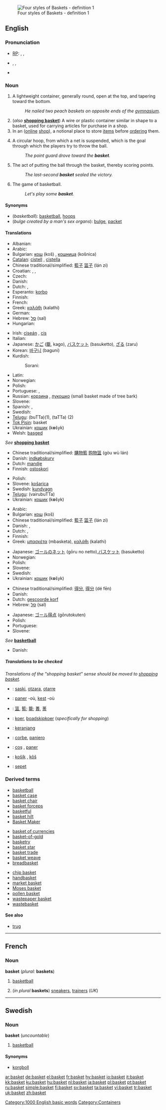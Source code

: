 [[Image:Baskets four styles.jpg|thumb|Four styles of Baskets - definition&nbsp;1]]
==English==

===Pronunciation===
*[[RP]]: {{AHD|bäs'kĭt}}, {{IPA|/ˈbɑːskɪt/}}, {{SAMPA|/"bA:skIt/}}
* {{AHD|bäs'kət}}, {{IPA|/ˈbɑːskət/}}, {{SAMPA|/"bA:sk@t/}}<!--where is this pronunciation used?-->
*{{audio|en-us-basket.ogg|Audio (US)}}

===Noun===
{{en-noun}}

# A lightweight container, generally round, open at the top, and tapering toward the bottom.
#: ''He nailed two peach baskets on opposite ends of the [[gymnasium]].''
# (''also'' '''[[shopping basket]]''') A wire or plastic container similar in shape to a basket, used for carrying articles for purchase in a shop.
# In an ([[online]] [[shop]]), a notional place to store [[item]]s before [[order]]ing them.
# {{bb}} A circular hoop, from which a net is suspended, which is the goal through which the players try to throw the ball.
#:''The point guard drove toward the '''basket'''.''
# {{bb}} The act of putting the ball through the basket, thereby scoring points.
#:''The last-second '''basket''' sealed the victory.''
# The game of basketball.
#:''Let's play some '''basket'''.''

====Synonyms====
*(''basketball''): [[basketball]], [[hoop]]s
*(''bulge created by a man's sex organs''): [[bulge]], [[packet]]

====Translations====
{{trans-top|container}}
* Albanian: {{t-|sq|shportë|f|xs=Albanian}}
* Arabic: {{ARchar|[[سلة]]}} {{f}}
* Bulgarian: [[кош]] (koš) {{m}}, [[кошница]] (košnica) {{f}}
* [[Catalan]]: [[cistell]] {{m}}, [[cistella]] {{f}}
* Chinese traditional/simplified: [[籃子]] [[篮子]] (lán zi)
* Croatian: {{t-|hr|korpa|f}}, {{t-|hr|koš|m}}, {{t-|hr|košara|f}}
* Czech: {{t-|cs|koš|m}}
* Danish: {{t-|da|kurv}}
* Dutch: {{t+|nl|mand|m}}, {{t-|nl|korf|m}}
* Esperanto: [[korbo]]
* Finnish: {{t-|fi|kori}}
* French: {{t+|fr|panier|m}}
* Greek: [[καλάθι]] {{n}} (kalathi)
* German: {{t+|de|Korb|m}}
* Hebrew: [[סל]] (sal) {{m}}
* Hungarian: {{t+|hu|kosár}}
{{trans-mid}}
* Irish: [[ciseán]] {{m}}, [[cis]] {{f}}
* Italian: {{t-|it|cestino|m}}
* Japanese: [[かご]] ([[籠]], kago), [[バスケット]] (basuketto), [[ざる]] (zaru)
* Korean: [[바구니]] (baguni)
* Kurdish: 
*: Sorani: {{t|ku|سه‌به‌ته|tr=sabata|sc=KUchar}}
* Latin: {{t-|la|corbis}}
* Norwegian: {{t-|no|kurv|m}}
* Polish: {{t+|pl|kosz|m}}
* Portuguese: {{t+|pt|cesto|m}}, {{t+|pt|cesta|f}}
* Russian: [[корзина]] {{f}}, [[лукошко]] {{n}} (small basket made of tree bark)
* Slovene: {{t+|sl|košara|f}}
* Spanish: {{t+|es|cesta|f}}, {{t-|es|cesto|m}}
* Swedish: {{t+|sv|korg|c}}
* [[Telugu]]: {{t|te|బుట్ట|sc=Telu}} (buTTa)(1), {{t|te|తట్ట|sc=Telu}} (taTTa) (2)
* [[Tok Pisin]]: basket
* Ukrainian: [[кошик]] (k'''o'''šyk) {{m}}
* Welsh: [[basged]]
{{trans-bottom}}

{{trans-top|wire or plastic container for carrying articles for purchase}}
''See'' '''[[shopping basket]]'''
{{trans-bottom}}

{{trans-top|notional place to store items before ordering them online}}
* Chinese traditional/simplified: [[購物籃]] [[购物篮]] (gòu wù lán)
* Danish: [[indkøbskurv]]
* Dutch: [[mandje]] {{n}}
* Finnish: [[ostoskori]]
{{trans-mid}}
* Polish: {{t+|pl|kosz|m}}
* Slovene: [[košarica]] {{f}}
* Swedish: [[kundvagn]] {{c}}
* [[Telugu]]: {{t|te|వైరుబుట్ట|sc=Telu}} (vairubuTTa)
* Ukrainian: [[кошик]] (k'''o'''šyk) {{m}}
{{trans-bottom}}

{{trans-top|basketball: hoop from which a net is suspended}}
* Arabic: {{ARchar|[[سلة]]}} {{f}}
* Bulgarian: [[кош]] (koš) {{m}}
* Chinese traditional/simplified: [[籃子]] [[篮子]] (lán zi)
* Danish: {{t-|da|kurv}}, {{t-|da|ring}}
* Dutch: {{t-|nl|korf|m}}, {{t+|nl|ring|m}}
* Finnish: {{t-|fi|kori}}
* Greek: [[μπασκέτα]]{{f}} (mbasketa), [[καλάθι]] {{n}} (kalathi)
{{trans-mid}}
* Japanese: [[ゴールのネット]] (gōru no netto),[[バスケット]] (basuketto)
* Norwegian: {{t-|no|kurv|m}}
* Polish: {{t+|pl|kosz|m}}
* Slovene: {{t+|sl|koš|m}}
* Swedish: {{t+|sv|korg|c}}
* Ukrainian: [[кошик]] (k'''o'''šyk) {{m}}
{{trans-bottom}}

{{trans-top|basketball: act of putting the ball through the basket}}
* Chinese traditional/simplified: [[得分]], [[得分]] (dé fēn)
* Danish: {{t+|da|scoring}}
* Dutch: [[gescoorde korf]]
* Hebrew: [[סל]] (sal)
{{trans-mid}}
* Japanese: [[ゴール得点]] (gōrutokuten)
* Polish: {{t+|pl|kosz|m}}
* Portuguese: {{t+|pt|cesta|f}}
* Slovene: {{t+|sl|koš|m}}
{{trans-bottom}}

{{trans-top|basketball}}
''See'' '''[[basketball]]'''
{{trans-bottom}}

{{trans-top|slang: bulge created by a man's sex organs, as viewable through clothing}}
<!--Add SLANG translations to this table, where these exist-->
{{trans-bottom}}

{{trans-top|euphemistic: bastard (used as an insult)}}
<!--Add INFORMAL EUPHEMISTIC translations to this table, where these exist-->
* Danish: {{t-|da|fyr}}
{{trans-mid}}
{{trans-bottom}}

=====Translations to be checked=====
{{checktrans}}  ''Translations of the "shopping basket" sense should be moved to [[shopping basket]].''
*{{ttbc|Basque}}: [[saski]], [[otzara]], [[otarre]]
*{{ttbc|Breton}}: [[paner]] {{f}} -où, [[kest]] {{f}} -où
*{{ttbc|CJKV Characters}}: [[篮]], [[籃]]; [[籠]]; [[蕢]], [[蒉]]
*{{ttbc|Frisian}}: [[koer]], [[boadskipkoer]] (''specifically for shopping'')
*{{ttbc|Indonesian}}: [[keranjang]]
*{{ttbc|Interlingua}}: [[corbe]], [[paniero]]
*{{ttbc|Romanian}}: [[coş]] {{n}}, [[paner]] {{n}}
*{{ttbc|Slovak}}: [[košík]] {{m}}, [[kôš]] {{m}}
*{{ttbc|Turkish}}: [[sepet]]

===Derived terms===
{{top3}}
*[[basketball]]
*[[basket case]]
*[[basket chair]]
*[[basket forceps]]
*[[basketful]]
*[[basket hilt]]
*[[Basket Maker]]
{{mid3}}
*[[basket of currencies]]
*[[basket-of-gold]]
*[[basketry]]
*[[basket star]]
*[[basket trade]]
*[[basket weave]]
*[[breadbasket]]
{{mid3}}
*[[chip basket]]
*[[handbasket]]
*[[market basket]]
*[[Moses basket]]
*[[pollen basket]]
*[[wastepaper basket]]
*[[wastebasket]]
{{bottom3}}

====See also====
{{rfc-level|See also at L4+ not in L3 POS section (AutoFormat would have corrected level of Derived terms)}}
*[[trug]]

[[Category:1000 English basic words]]

----

==French==

===Noun===
'''basket''' {{m}} (''plural:'' '''baskets''')

# {{informal|lang=fr}} [[basketball]]
# (''in plural'' '''baskets''') [[sneaker]]s, [[trainer]]s (''UK'')

----

==Swedish==

===Noun===
{{sv-noun-un|gender=Common|basket|basketen|baskets|basketens}}
'''basket''' {{c}} (''uncountable'')

# [[basketball]]

====Synonyms====
*[[korgboll]]

[[Category:Containers]]

[[ar:basket]]
[[de:basket]]
[[el:basket]]
[[fr:basket]]
[[hy:basket]]
[[io:basket]]
[[it:basket]]
[[kk:basket]]
[[ku:basket]]
[[hu:basket]]
[[nl:basket]]
[[ja:basket]]
[[pl:basket]]
[[pt:basket]]
[[ru:basket]]
[[simple:basket]]
[[fi:basket]]
[[sv:basket]]
[[ta:basket]]
[[vi:basket]]
[[tr:basket]]
[[uk:basket]]
[[zh:basket]]